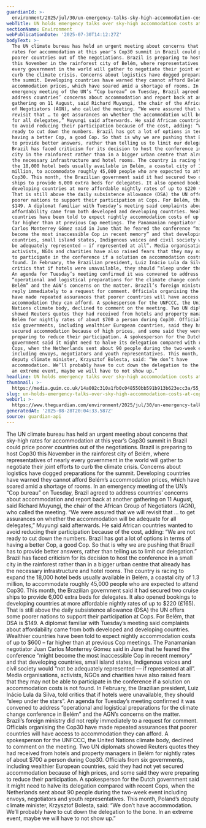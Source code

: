 ```yaml
---
guardianId: >-
  environment/2025/jul/30/un-emergency-talks-sky-high-accommodation-costs-cop30-brazil
webTitle: UN holds emergency talks over sky-high accommodation costs at Cop30 in Brazil
sectionName: Environment
webPublicationDate: '2025-07-30T14:12:27Z'
bodyText: >-
  The UN climate bureau has held an urgent meeting about concerns that sky-high
  rates for accommodation at this year’s Cop30 summit in Brazil could price
  poorer countries out of the negotiations. Brazil is preparing to host Cop30
  this November in the rainforest city of Belém, where representatives of nearly
  every government in the world will gather to negotiate their joint efforts to
  curb the climate crisis. Concerns about logistics have dogged preparations for
  the summit. Developing countries have warned they cannot afford Belém’s
  accommodation prices, which have soared amid a shortage of rooms. In an
  emergency meeting of the UN’s “Cop bureau” on Tuesday, Brazil agreed to
  address countries’ concerns about accommodation and report back at another
  gathering on 11 August, said Richard Muyungi, the chair of the African Group
  of Negotiators (AGN), who called the meeting. “We were assured that we will
  revisit that … to get assurances on whether the accommodation will be adequate
  for all delegates,” Muyungi said afterwards. He said African countries wanted
  to avoid reducing their participation because of the cost, adding: “We are not
  ready to cut down the numbers. Brazil has got a lot of options in terms of
  having a better Cop, a good Cop. So that is why we are pushing that Brazil has
  to provide better answers, rather than telling us to limit our delegation.”
  Brazil has faced criticism for its decision to host the conference in a small
  city in the rainforest rather than in a bigger urban centre that already has
  the necessary infrastructure and hotel rooms. The country is racing to expand
  the 18,000 hotel beds usually available in Belém, a coastal city of 1.3
  million, to accommodate roughly 45,000 people who are expected to attend
  Cop30. This month, the Brazilian government said it had secured two cruise
  ships to provide 6,000 extra beds for delegates. It also opened bookings to
  developing countries at more affordable nightly rates of up to $220 (£165).
  That is still above the daily subsistence allowance (DSA) the UN offers some
  poorer nations to support their participation at Cops. For Belém, that DSA is
  $149. A diplomat familiar with Tuesday’s meeting said complaints about
  affordability came from both developed and developing countries. Wealthier
  countries have been told to expect nightly accommodation costs of up to $600 –
  far higher than at previous Cop meetings. The Panamanian negotiator Juan
  Carlos Monterrey Gómez said in June that he feared the conference “might
  become the most inaccessible Cop in recent memory” and that developing
  countries, small island states, Indigenous voices and civil society would “not
  be adequately represented — if represented at all”. Media organisations,
  activists, NGOs and charities have also raised fears that they may not be able
  to participate in the conference if a solution on accommodation costs is not
  found. In February, the Brazilian president, Luiz Inácio Lula da Silva, told
  critics that if hotels were unavailable, they should “sleep under the stars”.
  An agenda for Tuesday’s meeting confirmed it was convened to address
  “operational and logistical preparations for the climate change conference in
  Belém” and the AGN’s concerns on the matter. Brazil’s foreign ministry did not
  reply immediately to a request for comment. Officials organising the Cop30
  have made repeated assurances that poorer countries will have access to
  accommodation they can afford. A spokesperson for the UNFCCC, the United
  Nations climate body, declined to comment on the meeting. Two UN diplomats
  showed Reuters quotes they had received from hotels and property managers in
  Belém for nightly rates of about $700 a person during Cop30. Officials from
  six governments, including wealthier European countries, said they had not yet
  secured accommodation because of high prices, and some said they were
  preparing to reduce their participation. A spokesperson for the Dutch
  government said it might need to halve its delegation compared with recent
  Cops, when the Netherlands sent about 90 people during the two-week event
  including envoys, negotiators and youth representatives. This month, Poland’s
  deputy climate minister, Krzysztof Bolesta, said: “We don’t have
  accommodation. We’ll probably have to cut down the delegation to the bone. In
  an extreme event, maybe we will have to not show up.”
headline: UN holds emergency talks over sky-high accommodation costs at Cop30 in Brazil
thumbnail: >-
  https://media.guim.co.uk/14a002c310a1fb0c048550bb591b913b623ecc3a/55_0_4006_3208/500.jpg
slug: un-holds-emergency-talks-over-sky-high-accommodation-costs-at-cop30-in-brazil
webUrl: >-
  https://www.theguardian.com/environment/2025/jul/30/un-emergency-talks-sky-high-accommodation-costs-cop30-brazil
generatedAt: '2025-08-28T20:04:33.587Z'
source: guardian-api
---
```

The UN climate bureau has held an urgent meeting about concerns that sky-high rates for accommodation at this year’s Cop30 summit in Brazil could price poorer countries out of the negotiations. Brazil is preparing to host Cop30 this November in the rainforest city of Belém, where representatives of nearly every government in the world will gather to negotiate their joint efforts to curb the climate crisis. Concerns about logistics have dogged preparations for the summit. Developing countries have warned they cannot afford Belém’s accommodation prices, which have soared amid a shortage of rooms. In an emergency meeting of the UN’s “Cop bureau” on Tuesday, Brazil agreed to address countries’ concerns about accommodation and report back at another gathering on 11 August, said Richard Muyungi, the chair of the African Group of Negotiators (AGN), who called the meeting. “We were assured that we will revisit that … to get assurances on whether the accommodation will be adequate for all delegates,” Muyungi said afterwards. He said African countries wanted to avoid reducing their participation because of the cost, adding: “We are not ready to cut down the numbers. Brazil has got a lot of options in terms of having a better Cop, a good Cop. So that is why we are pushing that Brazil has to provide better answers, rather than telling us to limit our delegation.” Brazil has faced criticism for its decision to host the conference in a small city in the rainforest rather than in a bigger urban centre that already has the necessary infrastructure and hotel rooms. The country is racing to expand the 18,000 hotel beds usually available in Belém, a coastal city of 1.3 million, to accommodate roughly 45,000 people who are expected to attend Cop30. This month, the Brazilian government said it had secured two cruise ships to provide 6,000 extra beds for delegates. It also opened bookings to developing countries at more affordable nightly rates of up to $220 (£165). That is still above the daily subsistence allowance (DSA) the UN offers some poorer nations to support their participation at Cops. For Belém, that DSA is $149. A diplomat familiar with Tuesday’s meeting said complaints about affordability came from both developed and developing countries. Wealthier countries have been told to expect nightly accommodation costs of up to $600 – far higher than at previous Cop meetings. The Panamanian negotiator Juan Carlos Monterrey Gómez said in June that he feared the conference “might become the most inaccessible Cop in recent memory” and that developing countries, small island states, Indigenous voices and civil society would “not be adequately represented — if represented at all”. Media organisations, activists, NGOs and charities have also raised fears that they may not be able to participate in the conference if a solution on accommodation costs is not found. In February, the Brazilian president, Luiz Inácio Lula da Silva, told critics that if hotels were unavailable, they should “sleep under the stars”. An agenda for Tuesday’s meeting confirmed it was convened to address “operational and logistical preparations for the climate change conference in Belém” and the AGN’s concerns on the matter. Brazil’s foreign ministry did not reply immediately to a request for comment. Officials organising the Cop30 have made repeated assurances that poorer countries will have access to accommodation they can afford. A spokesperson for the UNFCCC, the United Nations climate body, declined to comment on the meeting. Two UN diplomats showed Reuters quotes they had received from hotels and property managers in Belém for nightly rates of about $700 a person during Cop30. Officials from six governments, including wealthier European countries, said they had not yet secured accommodation because of high prices, and some said they were preparing to reduce their participation. A spokesperson for the Dutch government said it might need to halve its delegation compared with recent Cops, when the Netherlands sent about 90 people during the two-week event including envoys, negotiators and youth representatives. This month, Poland’s deputy climate minister, Krzysztof Bolesta, said: “We don’t have accommodation. We’ll probably have to cut down the delegation to the bone. In an extreme event, maybe we will have to not show up.”
